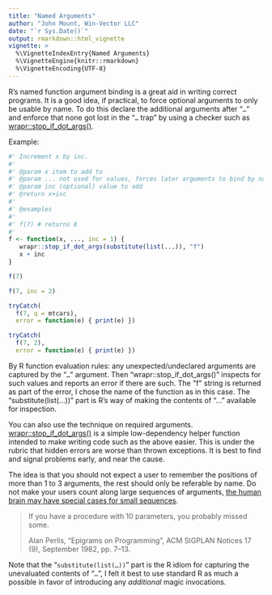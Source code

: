 ```yaml
---
title: "Named Arguments"
author: "John Mount, Win-Vector LLC"
date: "`r Sys.Date()`"
output: rmarkdown::html_vignette
vignette: >
  %\VignetteIndexEntry{Named Arguments}
  %\VignetteEngine{knitr::rmarkdown}
  %\VignetteEncoding{UTF-8}
---
```



R's named function argument binding is a great aid in writing correct programs.  It is a good idea, if practical, to force optional arguments to only be usable by name.  To do this declare the additional arguments after "<code>...</code>" and enforce that none got lost in the "<code>...</code> trap" by using a checker such as <a href="https://winvector.github.io/wrapr/reference/stop_if_dot_args.html">wrapr::stop_if_dot_args()</a>.

Example:

```r
#' Increment x by inc.
#' 
#' @param x item to add to
#' @param ... not used for values, forces later arguments to bind by name
#' @param inc (optional) value to add
#' @return x+inc
#'
#' @examples
#'
#' f(7) # returns 8
#'
f <- function(x, ..., inc = 1) {
   wrapr::stop_if_dot_args(substitute(list(...)), "f")
   x + inc
}

f(7)

f(7, inc = 2)

tryCatch(
  f(7, q = mtcars),
  error = function(e) { print(e) })

tryCatch(
  f(7, 2),
  error = function(e) { print(e) })
```

By R function evaluation rules: any unexpected/undeclared arguments are captured by the "<code>...</code>" argument. Then "wrapr::stop_if_dot_args()" inspects for such values and reports an error if there are such.  The &quot;f&quot; string is returned as part of the error, I chose the name of the function as in this case.  The "substitute(list(...))" part is R's way of making the contents of "..." available for inspection.

You can also use the technique on required arguments. <a href="https://winvector.github.io/wrapr/reference/stop_if_dot_args.html">wrapr::stop_if_dot_args()</a> is a simple low-dependency helper function intended to make writing code such as the above easier.  This is under the rubric that hidden errors are worse than thrown exceptions. It is best to find and signal problems early, and near the cause.

The idea is that you should not expect a user to remember the positions of more than 1 to 3 arguments, the rest should only be referable by name. Do not make your users count along large sequences of arguments, <a href="https://en.wikipedia.org/wiki/Subitizing">the human brain may have special cases for small sequences</a>.


<blockquote>
  If you have a procedure with 10 parameters, you probably missed some.
  <p/>Alan Perlis, "Epigrams on Programming", ACM SIGPLAN Notices 17 (9), September 1982, pp. 7–13.
</blockquote>

Note that the "<code>substitute(list(...))</code>" part is the R idiom for capturing the unevaluated contents of "<code>...</code>", I felt it best to use standard R as much a possible in favor of introducing any <em>additional</em> magic invocations.
